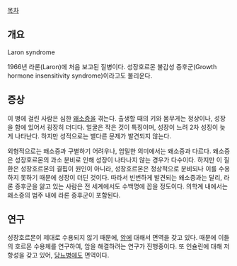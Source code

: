 [[목차]]
== 개요 ==
Laron syndrome

1966년 라론(Laron)에 처음 보고된 질병이다. 성장호르몬 불감성 증후군(Growth hormone insensitivity syndrome)이라고도 불리운다. 

== 증상 ==
이 병에 걸린 사람은 심한 [[왜소증]]을 겪는다. 출생할 때의 키와 몸무게는 정상이나, 성장을 함에 있어서 굉장히 더디다. 얼굴은 작은 것이 특징이며, 성장이 느려 2차 성징이 늦게 나타난다. 하지만 성적으로는 별다른 문제가 발견되지 않는다.

외형적으로는 왜소증과 구별하기 어려우나, 엄밀한 의미에서는 왜소증과 다르다. 왜소증은 성장호르몬의 과소 분비로 인해 성장이 나타나지 않는 경우가 다수이다. 하지만 이 질환은 성장호르몬의 결핍이 원인이 아니라, 성장호르몬은 정상적으로 분비되나 이를 수용하지 못하기 때문에 성장이 더딘 것이다. 따라서 빈번하게 발견되는 왜소증과는 달리, 라론 증후군을 앓고 있는 사람은 전 세계에서도 수백명에 꼽을 정도이다. 의학계 내에서는 왜소증의 범주 내에 라론 증후군이 포함된다.

== 연구 ==
성장호르몬이 제대로 수용되지 않기 때문에, [[암]]에 대해서 면역을 갖고 있다. 때문에 이들의 호르몬 수용체를 연구하여, 암을 해결하려는 연구가 진행중이다. 또 인슐린에 대해 저항성을 갖고 있어, [[당뇨병]]에도 면역이다.
